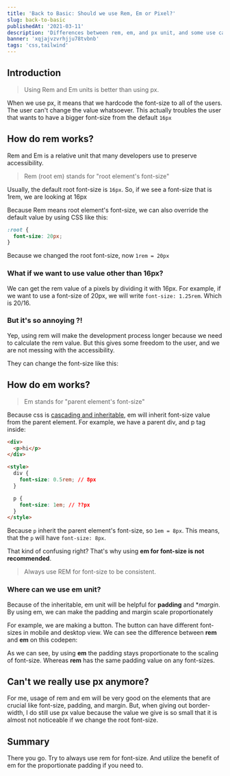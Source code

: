 ```yaml
---
title: 'Back to Basic: Should we use Rem, Em or Pixel?'
slug: back-to-basic
publishedAt: '2021-03-11'
description: 'Differences between rem, em, and px unit, and some use cases'
banner: 'xqjajvzvrhjju78tvbnb'
tags: 'css,tailwind'
---
```


## Introduction

> Using Rem and Em units is better than using px.

When we use px, it means that we hardcode the font-size to all of the users. The user can't change the value whatsoever. This actually troubles the user that wants to have a bigger font-size from the default `16px`

## How do rem works?

Rem and Em is a relative unit that many developers use to preserve accessibility.

> Rem (root em) stands for "root element's font-size"

Usually, the default root font-size is `16px`. So, if we see a font-size that is 1rem, we are looking at 16px

Because Rem means root element's font-size, we can also override the default value by using CSS like this:

```css
:root {
  font-size: 20px;
}
```

Because we changed the root font-size, now `1rem = 20px`

### What if we want to use value other than 16px?

We can get the rem value of a pixels by dividing it with 16px. For example, if we want to use a font-size of 20px, we will write `font-size: 1.25rem`. Which is 20/16.

### But it's so annoying ?!

Yep, using rem will make the development process longer because we need to calculate the rem value. But this gives some freedom to the user, and we are not messing with the accessibility.

They can change the font-size like this:

## How do em works?

> Em stands for "parent element's font-size"

Because css is [cascading and inheritable](https://developer.mozilla.org/en-US/docs/Learn/CSS/Building_blocks/Cascade_and_inheritance), em will inherit font-size value from the parent element. For example, we have a parent div, and p tag inside:

```html
<div>
  <p>hi</p>
</div>

<style>
  div {
    font-size: 0.5rem; // 8px
  }

  p {
    font-size: 1em; // ??px
  }
</style>
```

Because `p` inherit the parent element's font-size, so `1em = 8px`. This means, that the `p` will have `font-size: 8px`.

That kind of confusing right? That's why using **em for font-size is not recommended**.

> Always use REM for font-size to be consistent.

### Where can we use em unit?

Because of the inheritable, em unit will be helpful for **padding** and \*_margin_. By using em, we can make the padding and margin scale proportionately

For example, we are making a button. The button can have different font-sizes in mobile and desktop view. We can see the difference between **rem** and **em** on this codepen:

As we can see, by using **em** the padding stays proportionate to the scaling of font-size. Whereas **rem** has the same padding value on any font-sizes.

## Can't we really use px anymore?

For me, usage of rem and em will be very good on the elements that are crucial like font-size, padding, and margin. But, when giving out border-width, I do still use px value because the value we give is so small that it is almost not noticeable if we change the root font-size.

## Summary

There you go. Try to always use rem for font-size. And utilize the benefit of em for the proportionate padding if you need to.
